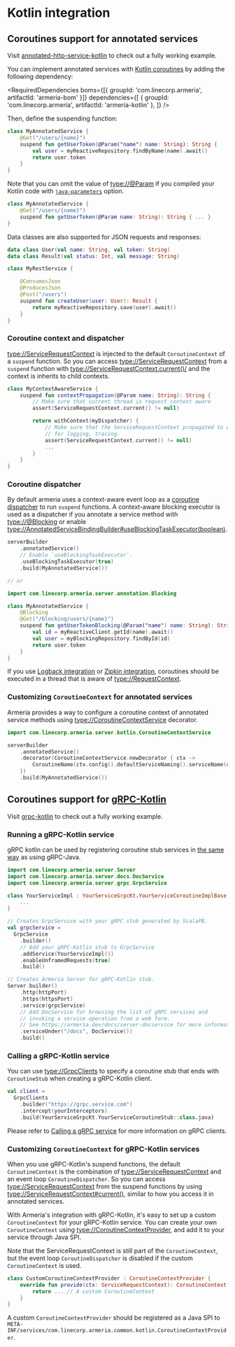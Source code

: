 
# Kotlin integration

## Coroutines support for annotated services


<Tip>

Visit [annotated-http-service-kotlin](https://github.com/line/armeria/examples/annotated-http-service-kotlin) to check out a fully working example.

</Tip>

You can implement annotated services with [Kotlin coroutines](https://kotlinlang.org/docs/reference/coroutines-overview.html)
by adding the following dependency:

<RequiredDependencies
boms={[{ groupId: 'com.linecorp.armeria', artifactId: 'armeria-bom' }]}
dependencies={[
{ groupId: 'com.linecorp.armeria', artifactId: 'armeria-kotlin' },
]}
/>

Then, define the suspending function:

```kotlin
class MyAnnotatedService {
    @Get("/users/{name}")
    suspend fun getUserToken(@Param("name") name: String): String {
        val user = myReactiveRepository.findByName(name).await()
        return user.token
    }
}
```

Note that you can omit the value of <type://@Param> if you compiled your Kotlin code with [`java-parameters`](https://kotlinlang.org/docs/reference/compiler-reference.html#-java-parameters) option.

```kotlin
class MyAnnotatedService {
    @Get("/users/{name}")
    suspend fun getUserToken(@Param name: String): String { ... }
}
```

Data classes are also supported for JSON requests and responses:

```kotlin
data class User(val name: String, val token: String)
data class Result(val status: Int, val message: String)

class MyRestService {

    @ConsumesJson
    @ProducesJson
    @Post("/users")
    suspend fun createUser(user: User): Result {
        return myReactiveRepository.save(user).await()
    }
}
```

### Coroutine context and dispatcher

<type://ServiceRequestContext> is injected to the default `CoroutineContext` of a `suspend` function.
So you can access <type://ServiceRequestContext> from a `suspend` function with <type://ServiceRequestContext.current()/> 
and the context is inherits to child contexts.

```kotlin
class MyContextAwareService {
    suspend fun contextPropagation(@Param name: String): String {
        // Make sure that current thread is request context aware
        assert(ServiceRequestContext.current() != null)

        return withContext(myDispatcher) {
            // Make sure that the ServiceRequestContext propagated to other CoroutineContext which is needed 
            // for logging, tracing.
            assert(ServiceRequestContext.current() != null)
            ...
        }
    }
}
```

### Coroutine dispatcher

By default armeria uses a context-aware event loop as a 
[coroutine dispatcher](https://kotlin.github.io/kotlinx.coroutines/kotlinx-coroutines-core/kotlinx.coroutines/-coroutine-dispatcher/) to run `suspend` functions.
A context-aware blocking executor is used as a dispatcher if you annotate a service method with <type://@Blocking> or enable <type://AnnotatedServiceBindingBuilder#useBlockingTaskExecutor(boolean)>.

```kotlin
serverBuilder
    .annotatedService()
    // Enable `useBlockingTaskExecutor`.
    .useBlockingTaskExecutor(true)
    .build(MyAnnotatedService())

// or

import com.linecorp.armeria.server.annotation.Blocking

class MyAnnotatedService {
    @Blocking
    @Get("/blocking/users/{name}")
    suspend fun getUserTokenBlocking(@Param("name") name: String): String {
        val id = myReactiveClient.getId(name).await()
        val user = myBlockingRepository.findById(id)
        return user.token
    }
}
```

<Tip>

If you use [Logback integration](/docs/advanced-logging) or [Zipkin integration](/docs/advanced-zipkin),
coroutines should be executed in a thread that is aware of <type://RequestContext>.

</Tip>

### Customizing `CoroutineContext` for annotated services

Armeria provides a way to configure a coroutine context of annotated service methods
using <type://CoroutineContextService> decorator.

```kotlin
import com.linecorp.armeria.server.kotlin.CoroutineContextService

serverBuilder
    .annotatedService()
    .decorator(CoroutineContextService.newDecorator { ctx ->
        CoroutineName(ctx.config().defaultServiceNaming().serviceName(ctx) ?: "name")
    })
    .build(MyAnnotatedService())
```

## Coroutines support for [gRPC-Kotlin](https://github.com/grpc/grpc-kotlin)

<Tip>

Visit [grpc-kotlin](https://github.com/line/armeria/examples/grpc-kotlin) to check out a fully working example.

</Tip>

### Running a gRPC-Kotlin service

gRPC kotlin can be used by registering coroutine stub services in [the same way](/docs/server-grpc) as using
gRPC-Java.

```kotlin
import com.linecorp.armeria.server.Server
import com.linecorp.armeria.server.docs.DocService
import com.linecorp.armeria.server.grpc.GrpcService

class YourServiceImpl : YourServiceGrpcKt.YourServiceCoroutineImplBase() {
    ...
}

// Creates GrpcService with your gRPC stub generated by ScalaPB.
val grpcService =
  GrpcService
    .builder()
    // Add your gRPC-Kotlin stub to GrpcService
    .addService(YourServiceImpl())
    .enableUnframedRequests(true)
    .build()

// Creates Armeria Server for gRPC-Kotlin stub.
Server.builder()
    .http(httpPort)
    .https(httpsPort)
    .service(grpcService)
    // Add DocService for browsing the list of gRPC services and 
    // invoking a service operation from a web form.
    // See https://armeria.dev/docs/server-docservice for more information.
    .serviceUnder("/docs", DocService())
    .build()
```

### Calling a gRPC-Kotlin service

You can use <type://GrpcClients> to specify a coroutine stub that ends with `CoroutineStub` when creating a 
gRPC-Kotlin client.

```kotlin
val client =
  GrpcClients
    .builder("https://grpc.service.com")
    .intercept(yourInterceptors)
    .build(YourServiceGrpcKt.YourServiceCoroutineStub::class.java)
```

<Tip>

Please refer to [Calling a gRPC service](/docs/client-grpc) for more information on gRPC clients.

</Tip>

### Customizing `CoroutineContext` for gRPC-Kotlin services

When you use gRPC-Kotlin's suspend functions, the default `CoroutineContext` is the combination of
<type://ServiceRequestContext> and an event loop `CoroutineDispatcher`. So you can access 
<type://ServiceRequestContext> from the suspend functions by using <type://ServiceRequestContext#current()>, 
similar to how you access it in annotated services.

With Armeria's integration with gRPC-Kotlin, it's easy to set up a custom `CoroutineContext` for your
gRPC-Kotlin service. You can create your own `CoroutineContext` using <type://CoroutineContextProvider>, and 
add it to your service through Java SPI.

Note that the ServiceRequestContext is still part of the 
`CoroutineContext`, but the event loop `CoroutineDispatcher` is disabled if the custom `CoroutineContext`
is used.

```kotlin
class CustomCoroutineContextProvider : CoroutineContextProvider {
    override fun provide(ctx: ServiceRequestContext): CoroutineContext {
        return ... // A custom CoroutineContext
    }
}
```
<Tip>

A custom `CoroutineContextProvider` should be registered as a Java SPI to
`META-INF/services/com.linecorp.armeria.common.kotlin.CoroutineContextProvider`.

</Tip>
